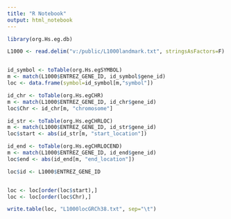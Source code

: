 ```yaml
---
title: "R Notebook"
output: html_notebook
---
```


```r
library(org.Hs.eg.db)

L1000 <- read.delim("v:/public/L1000landmark.txt", stringsAsFactors=F)


id_symbol <- toTable(org.Hs.egSYMBOL)
m <- match(L1000$ENTREZ_GENE_ID, id_symbol$gene_id)
loc <- data.frame(symbol=id_symbol[m,"symbol"])

id_chr <- toTable(org.Hs.egCHR)
m <- match(L1000$ENTREZ_GENE_ID, id_chr$gene_id)
loc$Chr <- id_chr[m, "chromosome"]

id_str <- toTable(org.Hs.egCHRLOC)
m <- match(L1000$ENTREZ_GENE_ID, id_str$gene_id)
loc$start <- abs(id_str[m, "start_location"])

id_end <- toTable(org.Hs.egCHRLOCEND)
m <- match(L1000$ENTREZ_GENE_ID, id_end$gene_id)
loc$end <- abs(id_end[m, "end_location"])

loc$id <- L1000$ENTREZ_GENE_ID


loc <- loc[order(loc$start),]
loc <- loc[order(loc$Chr),]

write.table(loc, "L1000locGRCh38.txt", sep="\t")
```